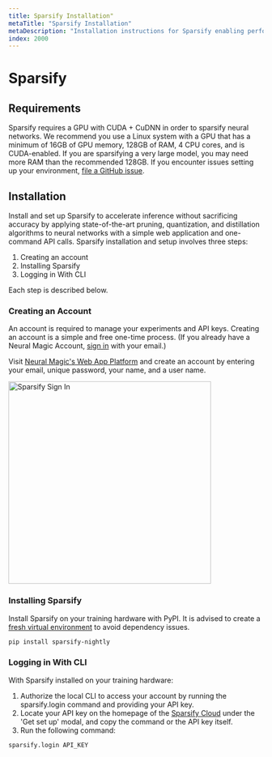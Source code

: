 ```yaml
---
title: Sparsify Installation"
metaTitle: "Sparsify Installation"
metaDescription: "Installation instructions for Sparsify enabling performant neural network deployments"
index: 2000
---
```


# Sparsify

## Requirements

Sparsify requires a GPU with CUDA + CuDNN in order to sparsify neural networks. We recommend you use a Linux system with a GPU that has a minimum of 16GB of GPU memory, 128GB of RAM, 4 CPU cores, and is CUDA-enabled. If you are sparsifying a very large model, you may need more RAM than the recommended 128GB. If you encounter issues setting up your environment, [file a GitHub issue](https://github.com/neuralmagic/sparsify/issues).
</details>

## Installation

Install and set up Sparsify to accelerate inference without sacrificing accuracy by applying state-of-the-art pruning, quantization, and distillation algorithms to neural networks with a simple web application and one-command API calls. Sparsify installation and setup involves three steps:

1. Creating an account
2. Installing Sparsify
3. Logging in With CLI

Each step is described below.

### Creating an Account

An account is required to manage your experiments and API keys. Creating an account is a simple and free one-time process. (If you already have a Neural Magic Account, [sign in](https://account.neuralmagic.com/signin) with your email.)

Visit [Neural Magic's Web App Platform](https://account.neuralmagic.com/signup) and create an account by entering your email, unique password, your name, and a user name.

<img src="https://drive.google.com/uc?id=1RInSrLsfm0PQLEkjJqD1HzaCWA2yDcNi" alt="Sparsify Sign In" style="height: ; width:400px;"/>

### Installing Sparsify

Install Sparsify on your training hardware with PyPI. It is advised to create a [fresh virtual environment](https://docs.python.org/3/library/venv.html) to avoid dependency issues.

```bash
pip install sparsify-nightly
```

### Logging in With CLI

With Sparsify installed on your training hardware:
1. Authorize the local CLI to access your account by running the sparsify.login command and providing your API key.
2. Locate your API key on the homepage of the [Sparsify Cloud](https://apps.neuralmagic.com/sparsify) under the 'Get set up' modal, and copy the command or the API key itself.
3. Run the following command:

```bash
sparsify.login API_KEY
```
